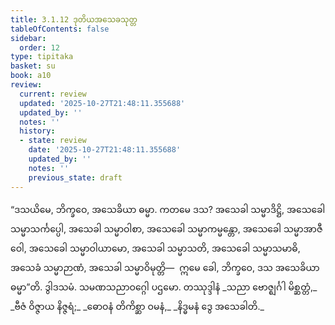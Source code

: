 ```yaml
---
title: 3.1.12 ဒုတိယအသေခသုတ္တ
tableOfContents: false
sidebar:
  order: 12
type: tipitaka
basket: su
book: a10
review:
  current: review
  updated: '2025-10-27T21:48:11.355688'
  updated_by: ''
  notes: ''
  history:
  - state: review
    date: '2025-10-27T21:48:11.355688'
    updated_by: ''
    notes: ''
    previous_state: draft
---
```



<ReviewStatus review={frontmatter.review} showDetails={true} />

<HypothesisAnnotation frontmatter={frontmatter} />

<DynamicBreadcrumb />

<Division number="112" book="a10" e="ch" v="17" p="436">

<Paragraph number="981" book="a10">
“ဒသယိမေ, ဘိက္ခဝေ, အသေခိယာ ဓမ္မာ. ကတမေ ဒသ? အသေခါ သမ္မာဒိဋ္ဌိ, အသေခေါ သမ္မာသင်္ကပ္ပေါ, အသေခါ သမ္မာဝါစာ, အသေခေါ သမ္မာကမ္မန္တော, အသေခေါ သမ္မာအာဇီဝေါ, အသေခေါ သမ္မာဝါယာမော, အသေခါ သမ္မာသတိ, အသေခေါ သမ္မာသမာဓိ, အသေခံ သမ္မာဉာဏံ, အသေခါ သမ္မာဝိမုတ္တိ—  ဣမေ ခေါ, ဘိက္ခဝေ, ဒသ အသေခိယာ ဓမ္မာ”တိ.

</Paragraph>
</Division>

<Paragraph number="982" type="center" book="a10">
ဒွါဒသမံ.



</Paragraph>

<Paragraph number="983" type="center" book="a10">
သမဏသညာဝဂ္ဂေါ ပဌမော.



</Paragraph>

<Paragraph number="984" type="center" book="a10">
တဿုဒ္ဒါနံ


</Paragraph>

<Paragraph number="985" type="verses" book="a10">
_သညာ ဗောဇ္ဈင်္ဂါ မိစ္ဆတ္တံ,_  
_ဗီဇံ ဝိဇ္ဇာယ နိဇ္ဇရံ;_  
_ဓောဝနံ တိကိစ္ဆာ ဝမနံ,_  
_နိဒ္ဓမနံ ဒွေ အသေခါတိ._
</Paragraph>